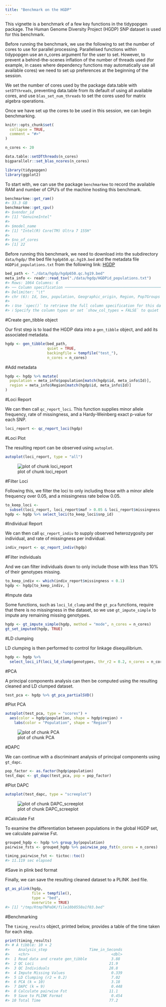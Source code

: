 ```yaml
---
title: "Benchmark on the HGDP"
---
```


This vignette is a benchmark of a few key functions in the tidypopgen package.
The Human Genome Diversity Project (HGDP) SNP dataset is used for this
benchmark.

Before running the benchmark, we use the following to set the number of cores to
use for parallel processing. Parallelised functions within tidypopgen use an
n_cores argument for the user to set. However, to prevent a behind-the-scenes
inflation of the number of threads used (for example, in cases where dependency
functions may automatically use all available cores) we need to set up
preferences at the beginning of the session.

We set the number of cores used by the package data.table with `setDTthreads`,
preventing data.table from its default of using all available cores, and use
`blas_set_num_threads` to set the cores used for matrix algebra operations.

Once we have set up the cores to be used in this session, we can begin
benchmarking.


``` r
knitr::opts_chunk$set(
  collapse = TRUE,
  comment = "#>"
)

n_cores <- 20

data.table::setDTthreads(n_cores)
bigparallelr::set_blas_ncores(n_cores)

library(tidypopgen)
library(ggplot2)
```

To start with, we can use the package `benchmarkme` to record the available RAM
and number of CPU's of the machine hosting this benchmark.


``` r
benchmarkme::get_ram()
#> 33.3 GB
benchmarkme::get_cpu()
#> $vendor_id
#> [1] "GenuineIntel"
#> 
#> $model_name
#> [1] "Intel(R) Core(TM) Ultra 7 155H"
#> 
#> $no_of_cores
#> [1] 22
```

Before running this benchmark, we need to download into the subdirectory
`data/hgdp/` the bed file `hgdp650.qc.hg19.bed` and the metadata file
`HGDPid_populations.txt` from the following link: [HGDP](https://missing_link)


``` r
bed_path <- "./data/hgdp/hgdp650.qc.hg19.bed"
meta_info <- readr::read_tsv("./data/hgdp/HGDPid_populations.txt")
#> Rows: 1064 Columns: 6
#> ── Column specification ────────────────────────────────────────────────────────────────────────────────────────────────
#> Delimiter: "\t"
#> chr (6): Id, Sex, population, Geographic_origin, Region, Pop7Groups
#> 
#> ℹ Use `spec()` to retrieve the full column specification for this data.
#> ℹ Specify the column types or set `show_col_types = FALSE` to quiet this message.
```

#Create gen_tibble object

Our first step is to load the HGDP data into a `gen_tibble` object, and add its
associated metadata.




``` r
hgdp <- gen_tibble(bed_path,
                   quiet = TRUE,
                   backingfile = tempfile("test_"),
                   n_cores = n_cores)
```



#Add metadata


``` r
hgdp <- hgdp %>% mutate(
  population = meta_info$population[match(hgdp$id, meta_info$Id)],
  region = meta_info$Region[match(hgdp$id, meta_info$Id)]
)
```

#Loci Report

We can then call `qc_report_loci`. This function supplies minor allele
frequency, rate of missingness, and a Hardy-Weinberg exact p-value for each SNP.




``` r
loci_report <- qc_report_loci(hgdp)
```



#Loci Plot

The resulting report can be observed using `autoplot`.


``` r
autoplot(loci_report, type = "all")
```

![plot of chunk loci_report](figure/loci_report-1.png)

#Filter Loci

Following this, we filter the loci to only including those with a minor allele
frequency over 0.05, and a missingness rate below 0.05.




``` r
to_keep_loci <-
  subset(loci_report, loci_report$maf > 0.05 & loci_report$missingness < 0.05)
hgdp <- hgdp %>% select_loci(to_keep_loci$snp_id)
```



#Individual Report

We can then call `qc_report_indiv` to supply observed heterozygosity per
individual, and rate of missingness per individual.




``` r
indiv_report <- qc_report_indiv(hgdp)
```



#Filter individuals

And we can filter individuals down to only include those with less than 10% of
their genotypes missing.




``` r
to_keep_indiv <- which(indiv_report$missingness < 0.1)
hgdp <- hgdp[to_keep_indiv, ]
```



#Impute data

Some functions, such as `loci_ld_clump` and the `gt_pca` functions, require that
there is no missingness in the dataset, so we use `gt_impute_simple` to impute
any remaining missing genotypes.




``` r
hgdp <- gt_impute_simple(hgdp, method = "mode", n_cores = n_cores)
gt_set_imputed(hgdp, TRUE)
```



#LD clumping

LD clumping is then performed to control for linkage disequilibrium.




``` r
hgdp <- hgdp %>%
  select_loci_if(loci_ld_clump(genotypes, thr_r2 = 0.2, n_cores = n_cores))
```



#PCA

A principal components analysis can then be computed using the resulting cleaned
and LD clumped dataset.




``` r
test_pca <- hgdp %>% gt_pca_partialSVD()
```



#Plot PCA


``` r
autoplot(test_pca, type = "scores") +
  aes(color = hgdp$population, shape = hgdp$region) +
    labs(color = "Population", shape = "Region")
```

![plot of chunk PCA](figure/PCA-1.png)

#DAPC

We can continue with a discriminant analysis of principal
components using `gt_dapc`.




``` r
pop_factor <- as.factor(hgdp$population)
test_dapc <- gt_dapc(test_pca, pop = pop_factor)
```



#Plot DAPC


``` r
autoplot(test_dapc, type = "screeplot")
```

![plot of chunk DAPC_screeplot](figure/DAPC_screeplot-1.png)

#Calculate Fst

To examine the differentiation between populations in the global HGDP set, we
calculate pairwise Fst.




``` r
grouped_hgdp <- hgdp %>% group_by(population)
pairwise_fsts <- grouped_hgdp %>% pairwise_pop_fst(n_cores = n_cores)
```


``` r
timing_pairwise_fst <- tictoc::toc()
#> 11.119 sec elapsed
```

#Save in plink bed format

Finally, we can save the resulting cleaned dataset to a PLINK .bed file.




``` r
gt_as_plink(hgdp,
            file = tempfile(),
            type = "bed",
            overwrite = TRUE)
#> [1] "/tmp/RtmpTNPeDK/file10b0550a1f03.bed"
```





#Benchmarking

The `timing_results` object, printed below, provides a table of the time taken
for each step.


``` r
print(timing_results)
#> # A tibble: 10 × 2
#>    Analysis_step                   Time_in_Seconds
#>    <chr>                                     <dbl>
#>  1 Read data and create gen_tibble           3.88 
#>  2 QC Loci                                  21.9  
#>  3 QC Individuals                           28.8  
#>  4 Impute Missing Values                     0.339
#>  5 LD Clumping (r2 = 0.2)                    7.02 
#>  6 PCA (k = 10)                              3.18 
#>  7 DAPC (k = 9)                              0.448
#>  8 Calculate pairwise Fst                   11.1  
#>  9 Save to PLINK Format                      0.454
#> 10 Total Time                               77.2
```
